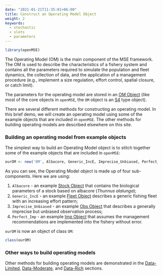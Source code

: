 ```yaml
---
date: "2021-01-21T11:35:01+06:00"
title: Construct an Operating Model Object
weight: 2
keywords:
  - stochastic
  - slots
  - parameters
---
```


```r
library(openMSE)
```

The Operating Model (OM) is the main component of the MSE framework.  The OM is used to describe the characteristics of a fishery system and contains all the parameters required to simulate the population and fleet dynamics, the collection of data, and the application of a management procedure (e.g., implement a size regulation, effort control, spatial closure, or catch limit). 

The parameters for the operating model are stored in an [OM Object](#OM-object) (like most of the core objects in `openMSE`, the `OM` object is an [S4](/faq/#what-are-s4-objects) type object).

There are several different methods for constructing an operating model. In this brief demo, we will create an operating model using some of the example objects that are included in `openMSE`. The other methods for building operating models are described elsewhere on this site.

### Building an operating model from example objects
The simplest way to build an Operating Model object is to stitch together some of the example objects that are included in `openMSE`: 

```r
ourOM <- new('OM', Albacore, Generic_IncE, Imprecise_Unbiased, Perfect_Imp)
```

As you can see, the Operating Model object is made up of four sub-components. Here we are using:

1. `Albacore` - an example [Stock Object](/object-stock) that contains the biological parameters of a stock based on albacore (*Thunnus alalunga*);
2. `Generic_IncE` - an example [Fleet Object](/object-fleet) describes a generic fishing fleet with an increasing effort pattern;
3. `Imprecise_Unbiased` - an example [Obs Object](/object-obs) that describes a generally imprecise but unbiased observation process;
4. `Perfect_Imp` - an example [Imp Object](/object-imp) that assumes the management recommendations are implemented into the fishery without error.

`ourOM` is now an object of class `OM`: 
```r
class(ourOM)
```

### Other ways to build operating models
Other methods for building operating models are demonstrated in the [Data-Limited](/om-data-limited/), [Data-Moderate](/om-data-moderate/), and [Data-Rich](/om-data-rich/) sections.
